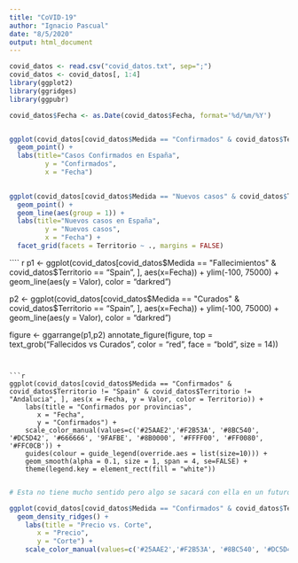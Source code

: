 ---
title: "CoVID-19"
author: "Ignacio Pascual"
date: "8/5/2020"
output: html_document
---


```{r }

covid_datos <- read.csv("covid_datos.txt", sep=";")
covid_datos <- covid_datos[, 1:4]
library(ggplot2)
library(ggridges)
library(ggpubr)

covid_datos$Fecha <- as.Date(covid_datos$Fecha, format='%d/%m/%Y')


ggplot(covid_datos[covid_datos$Medida == "Confirmados" & covid_datos$Territorio == "Spain", ], aes(x=Fecha, y=Valor)) +
  geom_point() +
  labs(title="Casos Confirmados en España", 
         y = "Confirmados", 
         x = "Fecha")
  

```
```{r }

ggplot(covid_datos[covid_datos$Medida == "Nuevos casos" & covid_datos$Territorio == "Spain", ], aes(x=Fecha, y=Valor)) +
  geom_point() +
  geom_line(aes(group = 1)) +
  labs(title="Nuevos casos en España", 
         y = "Nuevos casos", 
         x = "Fecha") +
  facet_grid(facets = Territorio ~ ., margins = FALSE)

```
```` {r }

p1 <- ggplot(covid_datos[covid_datos$Medida == "Fallecimientos" & covid_datos$Territorio == "Spain", ], aes(x=Fecha)) + 
  ylim(-100, 75000) +
  geom_line(aes(y = Valor), color = "darkred")

p2 <- ggplot(covid_datos[covid_datos$Medida == "Curados" & covid_datos$Territorio == "Spain", ], aes(x=Fecha)) + 
  ylim(-100, 75000) +
  geom_line(aes(y = Valor), color = "darkred")

figure <- ggarrange(p1,p2)
annotate_figure(figure,
                top = text_grob("Fallecidos vs Curados", color = "red", face = "bold", size = 14))
```


```{r }

ggplot(covid_datos[covid_datos$Medida == "Confirmados" & covid_datos$Territorio != "Spain" & covid_datos$Territorio != "Andalucia", ], aes(x = Fecha, y = Valor, color = Territorio)) + 
    labs(title = "Confirmados por provincias", 
       x = "Fecha", 
       y = "Confirmados") + 
    scale_color_manual(values=c('#25AAE2','#F2B53A', '#8BC540', '#DC5D42', '#666666', '9FAFBE', '#8B0000', '#FFFF00', '#FF0080', '#FFC0CB')) +
    guides(colour = guide_legend(override.aes = list(size=10))) +
    geom_smooth(alpha = 0.1, size = 1, span = 4, se=FALSE) + 
    theme(legend.key = element_rect(fill = "white"))


```


```{r }

# Esta no tiene mucho sentido pero algo se sacará con ella en un futuro xd

ggplot(covid_datos[covid_datos$Medida == "Confirmados" & covid_datos$Territorio != "Spain" & covid_datos$Territorio != "Andalucia", ], aes(x = Valor, y = Territorio, fill = Territorio)) +
  geom_density_ridges() +
    labs(title = "Precio vs. Corte",
       x = "Precio", 
       y = "Corte") +
    scale_color_manual(values=c('#25AAE2','#F2B53A', '#8BC540', '#DC5D42', '#666666', '9FAFBE', '#8B0000', '#FFFF00', '#FF0080', '#FFC0CB'))


```




```{r }


```